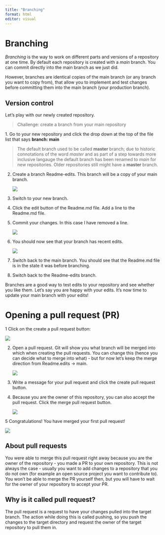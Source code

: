 ```yaml
---
title: "Branching"
format: html
editor: visual
---
```


# Branching

*Branching* is the way to work on different parts and versions of a repository at one time. By default each repository is created with a *main* branch. You can commit directly into the main branch as we just did.

However, branches are identical copies of the main branch (or any branch you want to copy from), that allow you to implement and test changes before committing them into the main branch (your production branch).

## Version control

Let's play with our newly created repository.

> Challenge: create a branch from your main repository

1\. Go to your new repository and click the drop down at the top of the file list that says **branch: main**

> The default branch used to be called **master** branch; due to historic connotations of the word *master* and as part of a step towards more inclusive langauge the default branch has been renamed to *main* for new repositories. Older repositories still might have a **master** branch.

2.  Create a branch Readme-edits. This branch will be a copy of your main branch.

    ![](img/Branching1.png)

3.  Switch to your new branch.

4.  Click the edit button of the Readme.md file. Add a line to the Readme.md file.

5.  Commit your changes. In this case I have removed a line.

    ![](img/Branching2.png)

6.  You should now see that your branch has recent edits.

    ![](website/img/Recent-edits.png)

7.  Switch back to the main branch. You should see that the Readme.md file is in the state it was before branching.

8.  Switch back to the Readme-edits branch.

Branches are a good way to test edits to your repository and see whether you like them. Let's say you are happy with your edits. It's now time to update your main branch with your edits!

# Opening a pull request (PR)

1 Click on the create a pull request button:

![](img/Recent-edits2.png)

2.  Open a pull request. Git will show you what branch will be merged into which when creating the pull requests. You can change this (hence you can decide what to merge into what) - but for now let's keep the merge direction from Readme.edits -\> main.

    ![](img/ScreenShot%20Tool%20-20230710231644.png)

3.  Write a message for your pull request and click the create pull request button.

4.  Because you are the owner of this repository, you can also accept the pull request. Click the merge pull request button.

    ![](img/ScreenShot%20Tool%20-20230710232025.png)

5 Congratulations! You have merged your first pull request!

![](img/ScreenShot%20Tool%20-20230710232100.png)

## About pull requests

You were able to merge this pull request right away because you are the owner of the repository - you made a PR to your own repository. This is not always the case - usually you want to add changes to a repository that you do not own (for example an open source project you want to contribute to). You won't be able to merge the PR yourself then, but you will have to wait for the owner of your repository to accept your PR.

## Why is it called pull request?

The pull request is a request to have your changes pulled into the target branch. The action while doing this is called pushing, so you push the changes to the target directory and request the owner of the target repository to pull them in.
